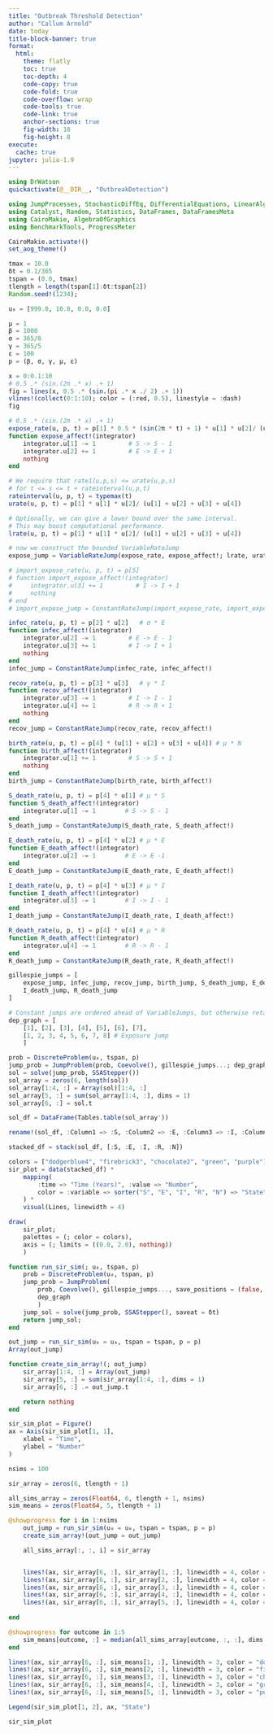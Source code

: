```yaml
---
title: "Outbreak Threshold Detection"
author: "Callum Arnold"
date: today
title-block-banner: true
format:
  html:
    theme: flatly
    toc: true
    toc-depth: 4
    code-copy: true
    code-fold: true
    code-overflow: wrap
    code-tools: true
    code-link: true
    anchor-sections: true
    fig-width: 10
    fig-height: 8
execute:
  cache: true
jupyter: julia-1.9
---
```


```julia
using DrWatson
quickactivate(@__DIR__, "OutbreakDetection")
```

```julia
using JumpProcesses, StochasticDiffEq, DifferentialEquations, LinearAlgebra
using Catalyst, Random, Statistics, DataFrames, DataFramesMeta
using CairoMakie, AlgebraOfGraphics
using BenchmarkTools, ProgressMeter

CairoMakie.activate!()
set_aog_theme!()
```

```julia
tmax = 10.0
δt = 0.1/365
tspan = (0.0, tmax)
tlength = length(tspan[1]:δt:tspan[2])
Random.seed!(1234);

u₀ = [999.0, 10.0, 0.0, 0.0]

μ = 1
β = 1000
σ = 365/8
γ = 365/5
ε = 100
p = (β, σ, γ, μ, ε)
```

```julia
x = 0:0.1:10
# 0.5 .* (sin.(2π .* x) .+ 1)
fig = lines(x, 0.5 .* (sin.(pi .* x ./ 2) .+ 1))
vlines!(collect(0:1:10); color = (:red, 0.5), linestyle = :dash)
fig
```

```julia
# 0.5 .* (sin.(2π .* x) .+ 1)
expose_rate(u, p, t) = p[1] * 0.5 * (sin(2π * t) + 1) * u[1] * u[2]/ (u[1] + u[2] + u[3] + u[4])  # β * ϕ * S * I / N
function expose_affect!(integrator)
    integrator.u[1] -= 1         # S -> S - 1
    integrator.u[2] += 1         # E -> E + 1
    nothing
end

# We require that rate1(u,p,s) <= urate(u,p,s)
# for t <= s <= t + rateinterval(u,p,t)
rateinterval(u, p, t) = typemax(t)
urate(u, p, t) = p[1] * u[1] * u[2]/ (u[1] + u[2] + u[3] + u[4]) 

# Optionally, we can give a lower bound over the same interval.
# This may boost computational performance.
lrate(u, p, t) = p[1] * u[1] * u[2]/ (u[1] + u[2] + u[3] + u[4]) 

# now we construct the bounded VariableRateJump
expose_jump = VariableRateJump(expose_rate, expose_affect!; lrate, urate, rateinterval)

# import_expose_rate(u, p, t) = p[5]
# function import_expose_affect!(integrator)
#     integrator.u[3] += 1         # I -> I + 1
#     nothing
# end
# import_expose_jump = ConstantRateJump(import_expose_rate, import_expose_affect!)

infec_rate(u, p, t) = p[2] * u[2]   # σ * E
function infec_affect!(integrator)
    integrator.u[2] -= 1         # E -> E - 1
    integrator.u[3] += 1         # I -> I + 1
    nothing
end
infec_jump = ConstantRateJump(infec_rate, infec_affect!)

recov_rate(u, p, t) = p[3] * u[3]   # γ * I
function recov_affect!(integrator)
    integrator.u[3] -= 1         # I -> I - 1
    integrator.u[4] += 1         # R -> R + 1
    nothing
end
recov_jump = ConstantRateJump(recov_rate, recov_affect!)

birth_rate(u, p, t) = p[4] * (u[1] + u[2] + u[3] + u[4]) # μ * N
function birth_affect!(integrator)
    integrator.u[1] += 1         # S -> S + 1
    nothing
end
birth_jump = ConstantRateJump(birth_rate, birth_affect!)

S_death_rate(u, p, t) = p[4] * u[1] # μ * S
function S_death_affect!(integrator)
    integrator.u[1] -= 1        # S -> S - 1
end
S_death_jump = ConstantRateJump(S_death_rate, S_death_affect!)

E_death_rate(u, p, t) = p[4] * u[2] # μ * E
function E_death_affect!(integrator)
    integrator.u[2] -= 1        # E -> E -1
end
E_death_jump = ConstantRateJump(E_death_rate, E_death_affect!)

I_death_rate(u, p, t) = p[4] * u[3] # μ * I
function I_death_affect!(integrator)
    integrator.u[3] -= 1        # I -> I - 1
end
I_death_jump = ConstantRateJump(I_death_rate, I_death_affect!)

R_death_rate(u, p, t) = p[4] * u[4] # μ * R
function R_death_affect!(integrator)
    integrator.u[4] -= 1        # R -> R - 1 
end
R_death_jump = ConstantRateJump(R_death_rate, R_death_affect!)

gillespie_jumps = [
    expose_jump, infec_jump, recov_jump, birth_jump, S_death_jump, E_death_jump,
    I_death_jump, R_death_jump
]
```

```julia
# Constant jumps are ordered ahead of VariableJumps, but otherwise retain the ordering
dep_graph = [
    [1], [2], [3], [4], [5], [6], [7],
    [1, 2, 3, 4, 5, 6, 7, 8] # Exposure jump
    ]

prob = DiscreteProblem(u₀, tspan, p)
jump_prob = JumpProblem(prob, Coevolve(), gillespie_jumps...; dep_graph)
sol = solve(jump_prob, SSAStepper())
sol_array = zeros(6, length(sol))
sol_array[1:4, :] = Array(sol)[1:4, :]
sol_array[5, :] = sum(sol_array[1:4, :], dims = 1)
sol_array[6, :] = sol.t
```

```julia
sol_df = DataFrame(Tables.table(sol_array'))

rename!(sol_df, :Column1 => :S, :Column2 => :E, :Column3 => :I, :Column4 => :R, :Column5 => :N, :Column6 => :time)

stacked_df = stack(sol_df, [:S, :E, :I, :R, :N])
```

```julia
colors = ["dodgerblue4", "firebrick3", "chocolate2", "green", "purple"]
sir_plot = data(stacked_df) *
    mapping(
        :time => "Time (Years)", :value => "Number",
        color = :variable => sorter("S", "E", "I", "R", "N") => "State"
    ) *
    visual(Lines, linewidth = 4)

draw(
    sir_plot;
    palettes = (; color = colors),
    axis = (; limits = ((0.0, 2.0), nothing))
    )
```

```julia
function run_sir_sim(; u₀, tspan, p)
    prob = DiscreteProblem(u₀, tspan, p)
    jump_prob = JumpProblem(
        prob, Coevolve(), gillespie_jumps..., save_positions = (false, false);
        dep_graph
        )
    jump_sol = solve(jump_prob, SSAStepper(), saveat = δt)
    return jump_sol;
end
```

```julia
out_jump = run_sir_sim(u₀ = u₀, tspan = tspan, p = p)
Array(out_jump)
```

```julia
function create_sim_array!(; out_jump)
    sir_array[1:4, :] = Array(out_jump)
    sir_array[5, :] = sum(sir_array[1:4, :], dims = 1) 
    sir_array[6, :] .= out_jump.t

    return nothing
end
```

```julia
sir_sim_plot = Figure()
ax = Axis(sir_sim_plot[1, 1],
    xlabel = "Time",
    ylabel = "Number"
)

nsims = 100

sir_array = zeros(6, tlength + 1)

all_sims_array = zeros(Float64, 6, tlength + 1, nsims)
sim_means = zeros(Float64, 5, tlength + 1)

@showprogress for i in 1:nsims
    out_jump = run_sir_sim(u₀ = u₀, tspan = tspan, p = p)
    create_sim_array!(out_jump = out_jump)

    all_sims_array[:, :, i] = sir_array


    lines!(ax, sir_array[6, :], sir_array[1, :], linewidth = 4, color = ("dodgerblue4", 0.02))
    lines!(ax, sir_array[6, :], sir_array[2, :], linewidth = 4, color = ("firebrick3", 0.02))
    lines!(ax, sir_array[6, :], sir_array[3, :], linewidth = 4, color = ("chocolate2", 0.02)) 
    lines!(ax, sir_array[6, :], sir_array[4, :], linewidth = 4, color = ("green", 0.02)) 
    lines!(ax, sir_array[6, :], sir_array[5, :], linewidth = 4, color = ("purple", 0.02)) 
    
end

@showprogress for outcome in 1:5
    sim_means[outcome, :] = median(all_sims_array[outcome, :, :], dims = 2)
end

lines!(ax, sir_array[6, :], sim_means[1, :], linewidth = 3, color = "dodgerblue4", label = "S(t)")
lines!(ax, sir_array[6, :], sim_means[2, :], linewidth = 3, color = "firebrick3", label = "E(t)")
lines!(ax, sir_array[6, :], sim_means[3, :], linewidth = 3, color = "chocolate2", label = "I(t)")
lines!(ax, sir_array[6, :], sim_means[4, :], linewidth = 3, color = "green", label = "R(t)")
lines!(ax, sir_array[6, :], sim_means[5, :], linewidth = 3, color = "purple", label = "N(t)")

Legend(sir_sim_plot[1, 2], ax, "State")

sir_sim_plot
```
